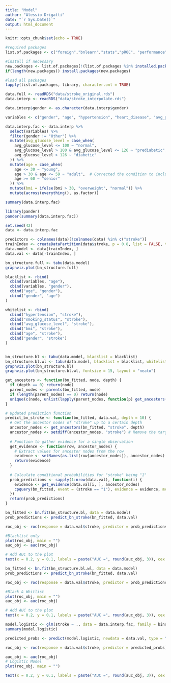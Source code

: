 ```yaml
---
title: "Model"
author: "Alessio Drigatti"
date: "`r Sys.Date()`"
output: html_document
---
```


```r
knitr::opts_chunk$set(echo = TRUE)
```

```r
#required packages
list.of.packages <- c("foreign","bnlearn","stats","pROC", "performance", "see", "DHARMa", "dplyr", "stargazer")

#install if necessary
new.packages <- list.of.packages[!(list.of.packages %in% installed.packages()[,"Package"])]
if(length(new.packages)) install.packages(new.packages)

#load all packages
lapply(list.of.packages, library, character.onl = TRUE)
```



```r
data.full <- readRDS("data/stroke_original.rds")
data.interp <- readRDS("data/stroke_interpolate.rds")
```


```r
data.interp$gender <- as.character(data.interp$gender)
```



```r
variables <- c("gender", "age", "hypertension", "heart_disease", "avg_glucose_level", "bmi", "smoking_status", "stroke")

data.interp.fac <- data.interp %>%
  select(variables) %>%
  filter(gender != "Other") %>%
  mutate(avg_glucose_level = case_when(
    avg_glucose_level <= 100 ~ "normal",
    avg_glucose_level > 100 & avg_glucose_level <= 126 ~ "prediabetic",
    avg_glucose_level > 126 ~ "diabetic"
  )) %>%
  mutate(age = case_when(
    age <= 30 ~ "young",
    age > 30 & age <= 59 ~ "adult",  # Corrected the condition to include 59 in the "adult" category
    age >= 60 ~ "senior"
  )) %>%
  mutate(bmi = ifelse(bmi > 30, "overweight", "normal")) %>%
  mutate(across(everything(), as.factor))


```

```r
summary(data.interp.fac)
```

```r
library(pander)
pander(summary(data.interp.fac))
```


```r
set.seed(42)
data <- data.interp.fac

predictors <- colnames(data)[!colnames(data) %in% c("stroke")]
trainIndex <- createDataPartition(data$stroke, p = 0.8, list = FALSE, times = 1)
data.model <- data[trainIndex, ]
data.val <- data[-trainIndex, ]
```



```r
bn_structure.full <- tabu(data.model)
graphviz.plot(bn_structure.full)
```


```r
blacklist <- rbind(
  cbind(variables, "age"),
  cbind(variables, "gender"),
  cbind("age", "gender"),
  cbind("gender", "age")
)

whitelist <- rbind(
  cbind("hypertension", "stroke"),
  cbind("smoking_status", "stroke"),
  cbind("avg_glucose_level", "stroke"),
  cbind("bmi", "stroke"),
  cbind("age", "stroke"),
  cbind("gender", "stroke")
)


bn_structure.bl <- tabu(data.model, blacklist = blacklist)
bn_structure.bl.wl <- tabu(data.model, blacklist = blacklist, whitelist = whitelist)
graphviz.plot(bn_structure.bl)
graphviz.plot(bn_structure.bl.wl, fontsize = 15, layout = "neato")

```

```r
get_ancestors <- function(bn_fitted, node, depth) {
  if (depth == 0) return(node)
  parent_nodes <- parents(bn_fitted, node)
  if (length(parent_nodes) == 0) return(node)
  unique(c(node, unlist(lapply(parent_nodes, function(p) get_ancestors(bn_fitted, p, depth - 1)))))
}

# Updated prediction function
predict_bn_stroke <- function(bn_fitted, data.val, depth = 10) {
  # Get the ancestor nodes of "stroke" up to a certain depth
  ancestor_nodes <- get_ancestors(bn_fitted, "stroke", depth)
  ancestor_nodes <- setdiff(ancestor_nodes, "stroke") # Remove the target node itself
  
  # Function to gather evidence for a single observation
  get_evidence <- function(row, ancestor_nodes) {
    # Extract values for ancestor nodes from the row
    evidence <- setNames(as.list(row[ancestor_nodes]), ancestor_nodes)
    return(evidence)
  }
  
  # Calculate conditional probabilities for "stroke" being "1"
  prob_predictions <- sapply(1:nrow(data.val), function(i) {
    evidence <- get_evidence(data.val[i, ], ancestor_nodes)
    cpquery(bn_fitted, event = (stroke == "1"), evidence = evidence, method = "lw")
  })
  return(prob_predictions)
}
```



```r
bn_fitted <- bn.fit(bn_structure.bl, data = data.model)
prob_predictions <- predict_bn_stroke(bn_fitted, data.val)

roc_obj <- roc(response = data.val$stroke, predictor = prob_predictions)

#Blacklist only
plot(roc_obj, main = "")
auc_obj <- auc(roc_obj)

# Add AUC to the plot
text(x = 0.2, y = 0.1, labels = paste("AUC =", round(auc_obj, 3)), cex = 1.2)
```

```r
bn_fitted <- bn.fit(bn_structure.bl.wl, data = data.model)
prob_predictions <- predict_bn_stroke(bn_fitted, data.val)

roc_obj <- roc(response = data.val$stroke, predictor = prob_predictions)

#Black & Whitlist
plot(roc_obj, main = "")
auc_obj <- auc(roc_obj)

# Add AUC to the plot
text(x = 0.2, y = 0.1, labels = paste("AUC =", round(auc_obj, 3)), cex = 1.2)
```



```r
model.logistic <- glm(stroke ~ ., data = data.interp.fac, family = binomial)
summary(model.logistic)
```



```r
predicted_probs <- predict(model.logistic, newdata = data.val, type = "response")

roc_obj <- roc(response = data.val$stroke, predictor = predicted_probs)

auc_obj <- auc(roc_obj)
# Logistic Model
plot(roc_obj, main = "")

text(x = 0.2, y = 0.1, labels = paste("AUC =", round(auc_obj, 3)), cex = 1.2)
```



















